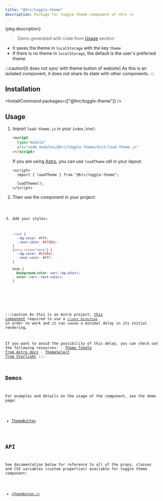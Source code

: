 ```yaml
---
title: "@hrc/toggle-theme"
description: Package for toggle theme component of <hrc />
---
```



<p>{pkg.description}</p>

<Demo>
  <PackageDemo client:only="react" />
</Demo>

> Demo generated with code from [Usage](#usage) section

- It saves the theme in `localStorage` with the key `theme`
- If there is no theme in `localStorage`, the default is the user's preferred
  theme

:::caution[It does not sync with theme button of website]
As this is an isolated component, it does not share its state with other
components.
:::

## Installation

<InstallCommand packages={["@hrc/toggle-theme"]} />

## Usage

<Steps>

1. Import `load-theme.js` in your `index.html`:

   ```html
   <script
     type="module"
     src="node_modules/@hrc/toggle-theme/dist/load-theme.js"
   ></script>
   ```

   If you are using [Astro](https://astro.build/), you can use `loadTheme` util
   in your layout:

   ```astro
   <script>
     import { loadTheme } from "@hrc/toggle-theme";

     loadTheme();
   </script>
   ```

2. Then use the component in your project:

   <Code code={demoCode} lang="jsx" />

3. Add your styles:

   ```css
   :root {
     --bg-color: #fff;
     --text-color: #17181c;
   }
   [data-theme="dark"] {
     --bg-color: #17181c;
     --text-color: #fff;
   }

   body {
     background-color: var(--bg-color);
     color: var(--text-color);
   }
   ```

</Steps>

:::caution
  As this is an Astro project, [this component](https://github.com/Hdoc1509/hrc/blob/master/website/src/components/ThemeSelect.astro)
  required to use a [`client directive`](https://docs.astro.build/en/reference/directives-reference/)
  in order to work and it can cause a minimal delay in its initial rendering.

  If you want to avoid the possibility of this delay, you can check out the
  following resources:
    - [Theme Toggle from Astro docs](https://docs.astro.build/en/tutorial/6-islands/2/)
    - [ThemeSelect from Starlight](https://starlight.astro.build/reference/overrides/#themeselect)
:::

## Demos

For examples and details on the usage of the component, see the demo page:

- [ThemeButton](/hrc/components/theme-button)

## API

See documentation below for reference to all of the props, classes and CSS
variables (custom properties) available for toggle theme component:

- [`<ThemeButton />`](/hrc/api/theme-button)
